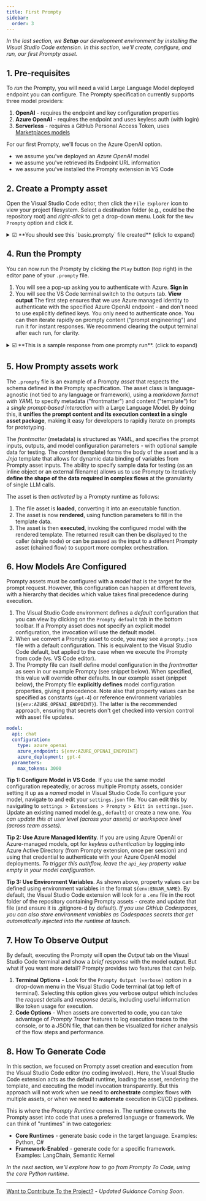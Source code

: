 ```yaml
---
title: First Prompty
sidebar:
  order: 3
---
```


_In the last section, we **Setup** our development environment by installing the Visual Studio Code extension. In this section, we'll create, configure, and run, our first Prompty asset._

## 1. Pre-requisites

To _run_ the Prompty, you will need a valid Large Language Model deployed endpoint you can configure. The Prompty specification currently supports three model providers:

1. **OpenAI** - requires the endpoint and key configuration properties
1. **Azure OpenAI** - requires the endpoint and uses keyless auth (with login)
1. **Serverless** - requires a GitHub Personal Access Token, uses [Marketplaces models](https://github.com/marketplace/models)

For our first Prompty, we'll focus on the Azure OpenAI option.
 - we assume you've deployed an _Azure OpenAI_ model 
 - we assume you've retrieved its Endpoint URL information
 - we assume you've installed the Prompty extension in VS Code

## 2. Create a Prompty asset

Open the Visual Studio Code editor, then click the `File Explorer` icon to view your project filesystem. Select a destination folder (e.g., could be the repository root) and _right-click_ to get a drop-down menu. Look for the `New Prompty` option and click it.

<details>
<summary> ☑ **You should see this `basic.prompty` file created** (click to expand) </summary>
```markdown
---
name: ExamplePrompt
description: A prompt that uses context to ground an incoming question
authors:
  - Seth Juarez
model:
  api: chat
  configuration:
    type: azure_openai
    azure_endpoint: ${env:AZURE_OPENAI_ENDPOINT}
    azure_deployment: <your-deployment>
    api_version: 2024-07-01-preview
  parameters:
    max_tokens: 3000
sample:
  firstName: Seth
  context: >
    The Alpine Explorer Tent boasts a detachable divider for privacy, 
    numerous mesh windows and adjustable vents for ventilation, and 
    a waterproof design. It even has a built-in gear loft for storing 
    your outdoor essentials. In short, it's a blend of privacy, comfort, 
    and convenience, making it your second home in the heart of nature!
  question: What can you tell me about your tents?
---

system:
You are an AI assistant who helps people find information. As the assistant, 
you answer questions briefly, succinctly, and in a personable manner using 
markdown and even add some personal flair with appropriate emojis.

# Customer
You are helping {{firstName}} to find answers to their questions.
Use their name to address them in your responses.

# Context
Use the following context to provide a more personalized response to {{firstName}}:
{{context}}

user:
{{question}}

```
</details>

## 3. Update the default Prompty

You can now update the file contents as shown below. Here, we have made three changes:

- We changed the frontmatter (metadata) to customize _name, description, authors_
- We updated the model (configuration) to reflect the _endpoint, deployment_
- We updated the content (template) to tailor response behavior _with examples_

Note that we updated the model to get its endpoint information from a `AZURE_OPENAI_ENDPOINT` environment variable. Make sure you set this in the terminal, or in a `.env` file at the root of the repo.

<details>
<summary> ☑ **This is our updated `shakespeare.prompty` asset** (click to expand) </summary>
```markdown
---
name: Shakespearean Writing Prompty
description: A prompt that answers questions in Shakespearean style using GPT-4
authors:
  - Bethany Jepchumba
model:
  api: chat
  configuration:
    type: azure_openai
    azure_endpoint: ${env:AZURE_OPENAI_ENDPOINT}
    azure_deployment: gpt-4
  parameters:
    max_tokens: 3000
sample:
  question: Please write a short text inviting friends to a Game Night.
---

system:
You are a Shakespearean writing assistant who speaks in a Shakespearean style. You help people come up with creative ideas and content like stories, poems, and songs that use Shakespearean style of writing style, including words like "thou" and "hath”.
Here are some example of Shakespeare's style:
- Romeo, Romeo! Wherefore art thou Romeo?
- Love looks not with the eyes, but with the mind; and therefore is winged Cupid painted blind.
- Shall I compare thee to a summer's day? Thou art more lovely and more temperate.

example:
user: Please write a short text turning down an invitation to dinner.
assistant: Dearest,
  Regretfully, I must decline thy invitation.
  Prior engagements call me hence. Apologies.

user:
{{question}}
```
</details>

## 4. Run the Prompty
You can now run the Prompty by clicking the `Play` button (top right) in the editor pane of your `.prompty` file.

1. You will see a pop-up asking you to authenticate with Azure. **Sign in**
2. You will see the VS Code terminal switch to the `Outputs` tab. **View output**
The first step ensures that we use Azure managed identity to authenticate with the specified Azure OpenAI endpoint - and don't need to use explicitly defined keys. You only need to authenticate once. You can then iterate rapidly on prompty content ("prompt engineering") and run it for instant responses. We recommend clearing the output terminal after each run, for clarity.
<details>
<summary> ☑️ **This is a sample response from one prompty run**. (click to expand) </summary>

```bash
Friends most dear,

I do entreat thee to join me for an evening of mirth and games anon. 
Let us gather our wits and spirits for a night of sport and jest.

Thy presence would bring great joy.

Yours in fellowship,
[Your Name]
```
</details>


## 5. How Prompty assets work

The `.prompty` file is an example of a Prompty _asset_ that respects the schema defined in the Prompty specification. The asset class is language-agnostic (not tied to any language or framework), using a _markdown format with YAML_ to specify metadata ("frontmatter") and content ("template") for a _single prompt-based interaction_ with a Large Language Model. By doing this, it **unifies the prompt content and its execution context in a single asset package**, making it easy for developers to rapidly iterate on prompts for prototyping.

The _frontmatter_ (metadata) is structured as YAML, and specifies the prompt inputs, outputs, and model configuration parameters - with optional sample data for testing. The _content_ (template) forms the body of the asset and is a _Jnja_ template that allows for dynamic data binding of variables from Prompty asset inputs. The ability to specify sample data for testing (as an inline object or an external filename) allows us to use Prompty to iteratively **define the shape of the data required in complex flows** at the granularity of single LLM calls. 

The asset is then _activated_ by a Prompty runtime as follows:
1. The file asset is **loaded**, converting it into an executable function.
1. The asset is now **rendered**, using function parameters to fill in the template data.
1. The asset is then **executed**, invoking the configured model with the rendered template.
The returned result can then be displayed to the caller (single node) or can be passed as the input to a different Prompty asset (chained flow) to support more complex orchestration.

## 6. How Models Are Configured

Prompty assets must be configured with a _model_ that is the target for the prompt request. However, this configuration can happen at different levels, with a hierarchy that decides which value takes final precedence during execution.

1. The Visual Studio Code environment defines a _default_ configuration that you can view by clicking on the `Prompty default` tab in the bottom toolbar. If a Prompty asset does not specify an explicit model configuration, the invocation will use the default model.
1. When we convert a Prompty asset to code, you may see a `prompty.json` file with a default configuration. This is equivalent to the Visual Studio Code default, but applied to the case when we execute the Prompty from code (vs. VS Code editor).
1. The Prompty file can itself define model configuration in the _frontmatter_ as seen in our example Prompty (see snippet below). When specified, this value will override other defaults.
In our example asset (snippet below), the Prompty file **explicitly defines** model configuration properties, giving it precedence. Note also that property values can be specified as constants (`gpt-4`) or reference environment variables (`${env:AZURE_OPENAI_ENDPOINT}`). The latter is the recommended approach, ensuring that secrets don't get checked into version control with asset file updates.

```yaml
model:
  api: chat
  configuration:
    type: azure_openai
    azure_endpoint: ${env:AZURE_OPENAI_ENDPOINT}
    azure_deployment: gpt-4
  parameters:
    max_tokens: 3000
```

**Tip 1: Configure Model in VS Code**. If you use the same model configuration repeatedly, or across multiple Prompty assets, consider setting it up as a _named_ model in Visual Studio Code.To configure your model, navigate to and edit your ``settings.json`` file. You can edit this by navigating to ``settings > Extensions > Prompty > Edit in settings.json``. Update an existing named model (e.g., `default`) or create a new one. _You can update this at user level (across your assets) or workspace level (across team assets)._ 

**Tip 2: Use Azure Managed Identity**. If you are using Azure OpenAI or Azure-managed models, opt for _keyless authentication_ by logging into Azure Active Directory (from Prompty extension, once per session) and using that credential to authenticate with your Azure OpenAI model deployments. _To trigger this authflow, leave the `api_key` property value empty in your model configuration_.

**Tip 3: Use Environment Variables**. As shown above, property values can be defined using environment variables in the format ``${env:ENVAR_NAME}``. By default, the Visual Studio Code extension will look for a `.env` file in the root folder of the repository containing Prompty assets - create and update that file (and ensure it is .gitignore-d by default). _If you use GitHub Codespaces, you can also store environment variables as Codespaces secrets that get automatically injected into the runtime at launch_.

## 7. How To Observe Output

By default, executing the Prompty will open the _Output_ tab on the Visual Studio Code terminal and show a _brief response_ with the model output. But what if you want more detail? Prompty provides two features that can help.

1. **Terminal Options** - Look for the `Prompty Output (verbose)` option in a drop-down menu in the Visual Studio Code terminal (at top left of terminal). Selecting this option gives you verbose output which includes the _request_ details and _response_ details, including useful information like token usage for execution.
1. **Code Options** - When assets are converted to code, you can take advantage of _Prompty Tracer_ features to log execution traces to the console, or to a JSON file, that can then be visualized for richer analysis of the flow steps and performance.

## 8. How To Generate Code

In this section, we focused on Prompty asset creation and execution from the Visual Studio Code editor (no coding involved). Here, the Visual Studio Code extension acts as the default runtime, loading the asset, rendering the template, and executing the model invocation transparently. But this approach will not work when we need to **orchestrate** complex flows with multiple assets, or when we need to **automate** execution in CI/CD pipelines.

This is where the _Prompty Runtime_ comes in. The runtime converts the Prompty asset into code that uses a preferred language or framework. We can think of "runtimes" in two categories:

- **Core Runtimes** - generate basic code in the target language. Examples: Python, C#
- **Framework-Enabled** - generate code for a specific framework. Examples: LangChain, Semantic Kernel

*In the next section, we'll explore how to go from Prompty To Code, using the core Python runtime*.


---
[Want to Contribute To the Project?](/docs/contributing/) - _Updated Guidance Coming Soon_.
